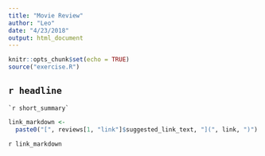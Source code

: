 ```yaml
---
title: "Movie Review"
author: "Leo"
date: "4/23/2018"
output: html_document
---
```


```r
knitr::opts_chunk$set(echo = TRUE)
source("exercise.R")
```

## `r headline`
```
`r short_summary`
```

```r
link_markdown <-
  paste0("[", reviews[1, "link"]$suggested_link_text, "](", link, ")")
```
`r link_markdown`
